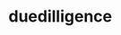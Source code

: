 # duedilligence


<ul className="grid grid-cols-1 md:grid-cols-2 lg:grid-cols-3 xl:grid-cols-4 gap-4 -ml-6">

<ReferenceCard
    title="ah"
    description="This command allows the user to retrieve afterhours data for a given stock ticker. The data retrieved will..."
    url="/bot/reference/discord/duedilligence/ah"
/>
<ReferenceCard
    title="analyst"
    description="This command allows the user to retrieve analyst recommendations for a given stock ticker."
    url="/bot/reference/discord/duedilligence/analyst"
/>
<ReferenceCard
    title="bio"
    description="This command retrieves a stock's company information and displays it to the user. It takes a stock ticker as an..."
    url="/bot/reference/discord/duedilligence/bio"
/>
<ReferenceCard
    title="customer"
    description="This command allows the user to display customers of the company using the given symbol."
    url="/bot/reference/discord/duedilligence/customer"
/>
<ReferenceCard
    title="divinfo"
    description="This command retrieves dividend information for a given stock. The data includes dividend rate, yield, and ex-div..."
    url="/bot/reference/discord/duedilligence/divinfo"
/>
<ReferenceCard
    title="earnings"
    description="This command allows the user to retrieve the expected earnings for the given business day. The displayed earnings..."
    url="/bot/reference/discord/duedilligence/earnings"
/>
<ReferenceCard
    title="ermove"
    description="This command allows the user to retrieve the implied move for a stock based on the current option prices. The..."
    url="/bot/reference/discord/duedilligence/ermove"
/>
<ReferenceCard
    title="est"
    description="This command allows the user to retrieve earning estimates for a given stock symbol. This can be used as a..."
    url="/bot/reference/discord/duedilligence/est"
/>
<ReferenceCard
    title="financials"
    description="This command will retrieve the financials of the company with the given ticker which includes total assets, cash,..."
    url="/bot/reference/discord/duedilligence/financials"
/>
<ReferenceCard
    title="insiders"
    description="This command allows the user to retrieve the 15 most recent insider transactions for a given stock. It will..."
    url="/bot/reference/discord/duedilligence/insiders"
/>
<ReferenceCard
    title="instholdings"
    description="This command allows the user to retrieve the top 15 institutional holdings for a given stock. This list is..."
    url="/bot/reference/discord/duedilligence/instholdings"
/>
<ReferenceCard
    title="nexter"
    description="This command will retrieve the next earnings date for the given stock ticker symbol."
    url="/bot/reference/discord/duedilligence/nexter"
/>
<ReferenceCard
    title="pm"
    description="This command allows the user to retrieve premarket data for a given stock ticker. It will fetch the latest price,..."
    url="/bot/reference/discord/duedilligence/pm"
/>
<ReferenceCard
    title="pt"
    description="This command allows the user to retrieve a chart with price targets for the specified ticker. The chart will..."
    url="/bot/reference/discord/duedilligence/pt"
/>
<ReferenceCard
    title="sec"
    description="This command allows the user to retrieve the most recent SEC filings related to the specified ticker symbol. The..."
    url="/bot/reference/discord/duedilligence/sec"
/>
<ReferenceCard
    title="splits"
    description="This command retrieves a list of recent stock splits for a given ticker. This command is useful for tracking the..."
    url="/bot/reference/discord/duedilligence/splits"
/>
<ReferenceCard
    title="supplier"
    description="This command allows users to retrieve the list of suppliers associated with the company with the given ticker."
    url="/bot/reference/discord/duedilligence/supplier"
/>
<ReferenceCard
    title="ytd"
    description="This command allows the user to retrieve the stock's year-to-date performance for a particular ticker symbol. It..."
    url="/bot/reference/discord/duedilligence/ytd"
/>
</ul>
